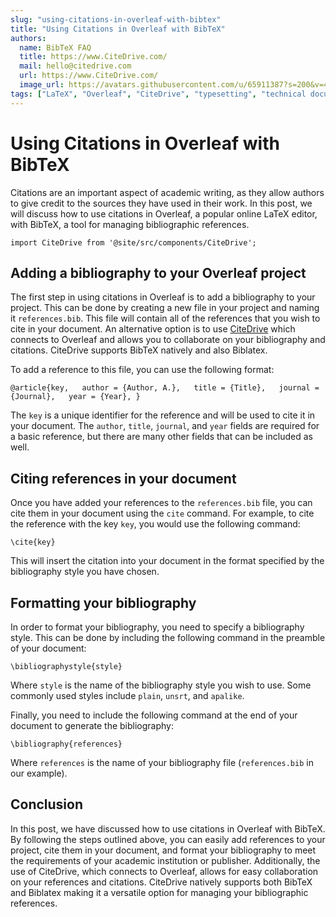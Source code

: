 ```yaml
---
slug: "using-citations-in-overleaf-with-bibtex"
title: "Using Citations in Overleaf with BibTeX"
authors:
  name: BibTeX FAQ
  title: https://www.CiteDrive.com/
  mail: hello@citedrive.com
  url: https://www.CiteDrive.com/
  image_url: https://avatars.githubusercontent.com/u/65911387?s=200&v=4
tags: ["LaTeX", "Overleaf", "CiteDrive", "typesetting", "technical documents", "scientific documents", "research papers", "theses", "markup language", "formatting", "text editor", "collaboration", "citation management"]
---
```


# Using Citations in Overleaf with BibTeX

Citations are an important aspect of academic writing, as they allow authors to give credit to the sources they have used in their work. In this post, we will discuss how to use citations in Overleaf, a popular online LaTeX editor, with BibTeX, a tool for managing bibliographic references.

```mdx-code-block
import CiteDrive from '@site/src/components/CiteDrive';
```
<CiteDrive /> 

## Adding a bibliography to your Overleaf project

The first step in using citations in Overleaf is to add a bibliography to your project. This can be done by creating a new file in your project and naming it `references.bib`. This file will contain all of the references that you wish to cite in your document. An alternative option is to use [CiteDrive](https://www.citedrive.com/) which connects to Overleaf and allows you to collaborate on your bibliography and citations. CiteDrive supports BibTeX natively and also Biblatex.

To add a reference to this file, you can use the following format:

`@article{key,   author = {Author, A.},   title = {Title},   journal = {Journal},   year = {Year}, }`

The `key` is a unique identifier for the reference and will be used to cite it in your document. The `author`, `title`, `journal`, and `year` fields are required for a basic reference, but there are many other fields that can be included as well.

## Citing references in your document

Once you have added your references to the `references.bib` file, you can cite them in your document using the `cite` command. For example, to cite the reference with the key `key`, you would use the following command:

`\cite{key}`

This will insert the citation into your document in the format specified by the bibliography style you have chosen.

## Formatting your bibliography

In order to format your bibliography, you need to specify a bibliography style. This can be done by including the following command in the preamble of your document:


`\bibliographystyle{style}`

Where `style` is the name of the bibliography style you wish to use. Some commonly used styles include `plain`, `unsrt`, and `apalike`.

Finally, you need to include the following command at the end of your document to generate the bibliography:


`\bibliography{references}`

Where `references` is the name of your bibliography file (`references.bib` in our example).

## Conclusion

In this post, we have discussed how to use citations in Overleaf with BibTeX. By following the steps outlined above, you can easily add references to your project, cite them in your document, and format your bibliography to meet the requirements of your academic institution or publisher. Additionally, the use of CiteDrive, which connects to Overleaf, allows for easy collaboration on your references and citations. CiteDrive natively supports both BibTeX and Biblatex making it a versatile option for managing your bibliographic references.
